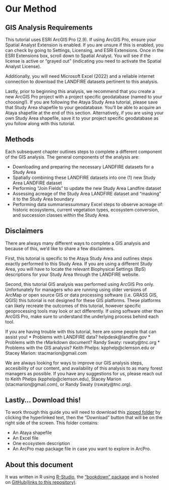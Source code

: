 # Our Method  {#ourmethods}

## GIS Analysis Requirements 

This tutorial uses ESRI ArcGIS Pro (2.9). If using ArcGIS Pro, ensure your Spatial Analyst Extension is enabled. If you are unsure if this is enabled, you can check by going to Settings, Licensing, and ESRI Extensions. Once in the ESRI Extensions box, scroll down to Spatial Analyst. You will see if the license is active or "grayed out" (indicating you need to activate the Spatial Analyst License). 

Additionally, you will need Microsoft Excel (2022) and a reliable internet connection to download the LANDFIRE datasets pertinent to this analysis. 

Lastly, prior to beginning this analysis, we recommend that you create a new ArcGIS Pro project with a project specific geodatabase (named to your choosing!). If you are following the Ataya Study Area tutorial, please save that Study Area shapefile to your geodatabase. You'll be able to acquire an Ataya shapefile at the end of this section. Alternatively, if you are using your own Study Area shapefile, save it to your project specific geodatabase as you follow along with this tutorial.


## Methods 

Each subsequent chapter outlines steps to complete a different component of the GIS analysis. The general components of the analysis are:

* Downloading and preparing the necessary LANDFIRE datasets for a Study Area
* Spatially combining these LANDFIRE datasets into one (1) new Study Area LANDFIRE dataset
* Performing "Join Fields" to update the new Study Area Landfire dataset
* Assessing acreage of the Study Area LANDFIRE dataset and "masking" it to the Study Area boundary
* Performing data summariessummary Excel steps to observe acreage of: historic ecosystems, current vegetation types, ecosystem conversion, and succession classes within the Study Area.

## Disclaimers 

There are always many different ways to complete a GIS analysis and because of this, we'd like to share a few disclaimers. 

First, this tutorial is specific to the Ataya Study Area and outlines steps exactly performed to this Study Area. If you are using a different Study Area, you will have to locate the relevant Biophysical Settings (BpS) descriptions for your Study Area through the LANDFIRE website. 

Second, this tutorial GIS analysis was performed using ArcGIS Pro only. Unfortunately for managers who are running using older versions of ArcMap or open source GIS or data processing software (i.e. GRASS GIS, QGIS) this tutorial is not designed for these GIS platforms. These platforms can likely recreate the outcomes of this tutorial, however specific geoprocessing tools may look or act differently. If using software other than ArcGIS Pro, make sure to understand the underlying process behind each tool. 

If you are having trouble with this tutorial, here are some people that can assist you!
* Problems with LANDFIRE data? helpdesk@landfire.gov
* Problems with the rMarkdown document? Randy Swaty: rswaty@tnc.org
* Problems with the GIS analysis? Keith Phelps: kpphelp@clemson.edu or Stacey Marion: stacmarion@gmail.com

We are always looking for ways to improve our GIS analysis steps, accesibility of our content, and availability of this analysis to as many forest managers as possible. If you have any suggestions for us, please reach out to Keith Phelps (kpphelp@clemson.edu), Stacey Marion (stacmarion@gmail.com), or Randy Swaty (rswaty@tnc.org). 


## Lastly... Download this!
To work through this guide you will need to download this [zipped folder](https://github.com/rswaty/landfireFSC/blob/main/toDownload.zip) by clicking the hyperlinked text, then the "Download" button that will be on the right side of the screen.  This folder contains:

* An Ataya shapefile
* An Excel file
* One ecosystem description
* An ArcPro map package file in case you want to explore in ArcPro.

## About this document

It was written in R using [R-Studio](https://rstudio.com/), the ["bookdown" package](https://www.bookdown.org/) and is hosted on [GitHub(links to this repository)](https://github.com/rswaty/landfireFSC).  
